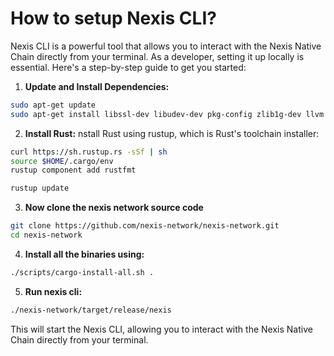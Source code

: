 # How to setup Nexis CLI?

Nexis CLI is a powerful tool that allows you to interact with the Nexis Native Chain directly from your terminal. As a developer, setting it up locally is essential. Here's a step-by-step guide to get you started:

1. **Update and Install Dependencies:**

```bash
sudo apt-get update
sudo apt-get install libssl-dev libudev-dev pkg-config zlib1g-dev llvm clang make cmake protobuf-compiler
```

2. **Install Rust:**
nstall Rust using rustup, which is Rust's toolchain installer:

```bash
curl https://sh.rustup.rs -sSf | sh
source $HOME/.cargo/env
rustup component add rustfmt

rustup update
```

3. **Now clone the nexis network source code**

```bash
git clone https://github.com/nexis-network/nexis-network.git
cd nexis-network
```

4. **Install all the binaries using:**

```bash
./scripts/cargo-install-all.sh .
```

5. **Run nexis cli:**

```bash
./nexis-network/target/release/nexis
```

This will start the Nexis CLI, allowing you to interact with the Nexis Native Chain directly from your terminal.